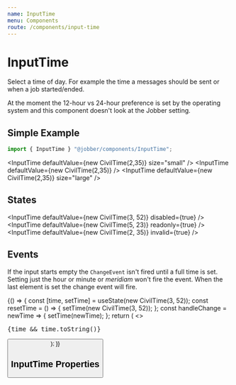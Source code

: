 ```yaml
---
name: InputTime
menu: Components
route: /components/input-time
---
```



# InputTime

<ComponentStatus stage="ready" responsive="yes" accessible="yes" />

Select a time of day. For example the time a messages should be sent or when a
job started/ended.

At the moment the 12-hour vs 24-hour preference is set by the operating system
and this component doesn't look at the Jobber setting.

## Simple Example

```ts
import { InputTime } "@jobber/components/InputTime";
```

<Playground>

  <InputTime defaultValue={new CivilTime(2,35)} size="small" />
  <InputTime defaultValue={new CivilTime(2,35)} />
  <InputTime defaultValue={new CivilTime(2,35)} size="large" />

</Playground>

## States

<Playground>

  <InputTime defaultValue={new CivilTime(3, 52)} disabled={true} />
  <InputTime defaultValue={new CivilTime(5, 23)} readonly={true} />
  <InputTime defaultValue={new CivilTime(2, 35)} invalid={true} />

</Playground>

## Events

If the input starts empty the `ChangeEvent` isn't fired until a full time is
set. Setting just the hour or minute or _meridiam_ won't fire the event. When
the last element is set the change event will fire.

<Playground>
  {() => {
    const [time, setTime] = useState(new CivilTime(3, 52));
    const resetTime = () => {
      setTime(new CivilTime(3, 52));
    };
    const handleChange = newTime => {
      setTime(newTime);
    };
    return (
      <>
        <InputTime value={time} onChange={handleChange} />
        <pre>{time && time.toString()}</pre>
        <Button label="Reset" onClick={resetTime} />
      </>
    );
  }}
</Playground>

## InputTime Properties

<Props of={InputTime} />
